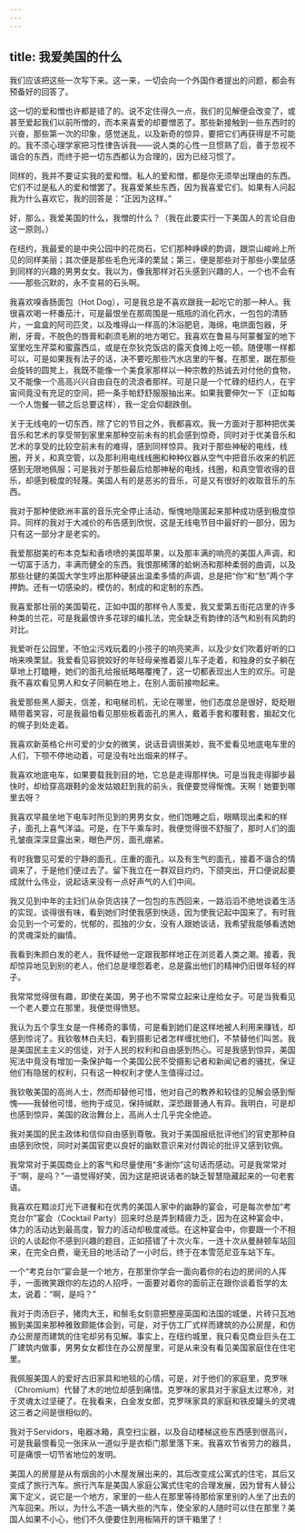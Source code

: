 ```yaml
---
---
---
```

title: 我爱美国的什么
---




我们应该把这些一次写下来。这一来，一切会向一个外国作者提出的问题，都会有预备好的回答了。

这一切的爱和憎也许都是错了的。说不定住得久一点，我们的见解便会改变了，或甚至爱起我们以前所憎的，而本来喜爱的却要憎恶了。那些新接触到一些东西时的兴奋，那些第一次的印象，感觉迷乱，以及新奇的惊异，要把它们再获得是不可能的。我不须心理学家把习性律告诉我——说人类的心性一旦惯熟了后，善于忽视不谐合的东西，而终于把一切东西都认为合理的，因为已经习惯了。

同样的，我并不要证实我的爱和憎。私人的爱和憎，都是你无须举出理由的东西。它们不过是私人的爱和憎罢了。我喜爱某些东西，因为我喜爱它们。如果有人问起我为什么喜欢它，我的回答是：“正因为这样。”

好，那么，我爱美国的什么，我憎的什么？（我在此要实行一下美国人的言论自由这一原则。）

在纽约，我最爱的是中央公园中的花岗石，它们那种峥嵘的韵调，跟崇山峻岭上所见的同样美丽；其次便是那些毛色光泽的栗鼠；第三，便是那些对于那些小栗鼠感到同样的兴趣的男男女女。我以为，像我那样对石头感到兴趣的人，一个也不会有——那些沉默的，永不变易的石头啊。

我喜欢嗅香肠面包（Hot Dog），可是我总是不喜欢跟我一起吃它的那一种人。我很喜欢喝一杯番茄汁，可是最恨坐在那周围是一瓶瓶的消化药水，一包包的清肠片，一盒盒的阿司匹灵，以及堆得山一样高的沐浴肥皂，海绵，电烘面包器，牙刷，牙膏，不脱色的唇膏和剃须毛刷的地方喝它。我喜欢在鲁易与阿蒙餐室的地下室里吃生芹菜和蜜露西瓜，或是在奈狄克饭店的露天食摊上吃一顿。随便哪一样都可以，可是如果我有法子的话，决不要吃那些汽水店里的午餐。在那里，踞在那些会旋转的圆凳上，我既不能像一个美食家那样以一种宗教的热诚去对付他的食物，又不能像一个高高兴兴自由自在的流浪者那样。可是只是一个忙碌的纽约人，在宇宙间竟没有充足的空间，把一条手帕舒舒服服抽出来。如果我要伸欠一下（正如每一个人饱餐一顿之后总要这样），我一定会仰翻跌倒。

关于无线电的一切东西，除了它的节目之外，我都喜欢。我一方面对于那种把优美音乐和艺术的享受带到家里来那种空前未有的机会感到惊奇，同时对于优美音乐和艺术的享受的比较空前未有的难得，感到同样惊异。我对于那些神秘的电线，线圈，开关，和真空管，以及那利用电线线圈和种种仪器从空气中把音乐收来的机匠感到无限地佩服；可是我对于那些最后给那神秘的电线，线圈，和真空管收得的音乐，却感到极度的轻蔑。美国人有的是恶劣的音乐，可是又有很好的收取音乐的东西。

我对于那种使欧洲丰富的音乐完全停止活动，惭愧地隐匿起来那种成功感到极度惊异。同样的我对于大减价的布告感到欣悦，这是无线电节目中最好的一部分，因为只有这一部分才是老实的。

我爱那甜美的布本克梨和香喷喷的美国苹果，以及那丰满的响亮的美国人声调，和一切富于活力，丰满而健全的东西。我恨那稀薄的蛤蜊汤和那种柔弱的曲调，以及那些壮健的美国大学生哼出那种硬装出温柔多情的声调，总是把“你”和“愁”两个字押韵。还有一切感染的，模仿的，制成的和定制的东西。

我喜爱那壮丽的美国菊花，正如中国的那样令人羡爱，我又爱第五街花店里的许多种类的兰花，可是我最恨许多花球的编扎法，完全缺乏有韵律的活气和别有风韵的对比。

我爱听在公园里，不怕尘污戏玩着的小孩子的响亮笑声，以及少女们吹着好听的口哨来唤栗鼠。我爱看见容貌姣好的年轻母亲推着婴儿车子走着，和独身的女子躺在草地上打瞌睡，她们的面孔给报纸略略覆掩了，这一切都表现出人生的欢乐。可是我不喜欢看见男人和女子同躺在地上，在别人面前接吻起来。

我爱那些黑人脚夫，信差，和电梯司机，无论在哪里，他们态度总是很好，眨眨眼睛带着笑容，可是我最怕看见那些板着面孔的黑人，戴着手套和覆鞋套，掮起文化的幌子到处走着。

我喜欢新英格仑州可爱的少女的微笑，说话音调很美妙，我不爱看见地底电车里的人们，下颚不停地动着，可是没有吐出烟来的样子。

我喜欢地底电车，如果要载我到目的地，它总是走得那样快。可是当我走得脚步最快时，却给穿高跟鞋的金发姑娘赶到我的前头，我便要觉得惭愧。天啊！她要到哪里去呀？

我喜欢早晨坐地下电车时所见到的男男女女，他们饱睡之后，眼睛现出柔和的样子，面孔上喜气洋溢。可是，在下午乘车时，我便觉得很不舒服了，那时人们的面孔皱痕深深显露出来，眼色严厉，面孔绷紧。

有时我瞥见可爱的宁静的面孔，庄重的面孔，以及有生气的面孔，接着不谐合的情调来了，于是他们便过去了。留下我立在一群双目灼灼，下颌突出，开口便说起要成就什么伟业，说起话来没有一点好声气的人们中间。

我又见到中年的主妇们从杂货店挟了一包包的东西回来，一路滔滔不绝地谈着生活的实现，谈得很有味，看到她们时使我感到快适，因为使我记起中国来了。有时我会见到一个可爱的，忧郁的，孤独的少女，没有人跟她谈话，我希望我能够看透她的灵魂深处的幽情。

我看到朱颜白发的老人，我怀疑他一定跟我那样地正在浏览着人类之潮。接着，我却惊异地见到别的老人，他们总是埋怨着老，总是露出他们的精神仍旧很年轻的样子。

我常常觉得很有趣，即使在美国，男子也不常常立起来让座给女子。可是当我看见一个老人要立在那里，我便觉得愤怒。

我认为五个孪生女是一件稀奇的事情，可是看到她们是这样地被人利用来赚钱，却感到惊诧了。我钦敬林白夫妇，看到摄影记者怎样缠扰他们，不禁替他们叫苦。我是美国民主主义的信徒，对于人民的权利和自由感到热心。可是我感到惊异，美国宪法中竟没有增加一条保护每一个美国公民不受摄影记者和新闻记者的骚扰，保证他们有隐居的权利，只有这一种权利才使人生值得过过。

我钦敬美国的高尚人士，然而却替他可惜，他对自己的教养和较佳的见解会感到惭愧——我替他可惜，他拘于成见，保持缄默，深恐跟普通人有异。我明白，可是却也感到惊异，美国的政治舞台上，高尚人士几乎完全绝迹。

我对美国的民主政体和信仰自由感到尊敬。我对于美国报纸批评他们的官吏那种自由感到欣悦，同时对美国官吏以良好的幽默意识来对付舆论的批评又感到钦佩。

我常常对于美国商业上的客气和尽量使用“多谢你”这句话而感动。可是我常常对于“啊，是吗？”一语觉得好笑，因为这是把说话者的缺乏智慧隐藏起来的一句老套语。

我喜欢在黯淡灯光下进餐和在优秀的美国人家中的幽静的宴会，可是每次参加“考克台尔”宴会（Cocktail Party）回来时总是弄到精疲力乏，因为在这种宴会中，体力的活动达到最高度，智力的活动却极度减低。在这种宴会中，你要跟一个不相识的人谈起你不感到兴趣的题目，正如搭错了十次火车，一连十次从曼赫顿车站回来，在完全白费，毫无目的地活动了一小时后，终于在本雪范尼亚车站下车。

一个“考克台尔”宴会是一个地方，在那里你学会一面向着你的右边的房间的人挥手，一面微笑跟你的左边的人招呼，一面要对着你的面前正在跟你谈着哲学的太太，说着：“啊，是吗？”

我对于肉汤巨子，猪肉大王，和鬃毛女刻意把整座英国和法国的城堡，片砖只瓦地搬到美国来那种雅致颇能体会到，可是，对于仿工厂式样而建筑的办公房屋，和仿办公房屋而建筑的住宅却另有见解。事实上，在纽约城里，我只看见商业巨头在工厂建筑内做事，男男女女都住在办公房屋里，可是从来没有看见美国家庭住在住宅里。

我佩服美国人的爱好古旧家具和地毯的心情，可是，对于他们的家庭里，克罗咪（Chromium）代替了木的地位却感到痛惜。克罗咪的家具对于家庭太过寒冷，对于灵魂太过坚硬了。在我看来，白金发女郎，克罗咪家具的家庭和铁皮罐头的灵魂这三者之间是很相似的。

我对于Servidors，电器冰箱，真空扫尘器，以及自动楼梯这些东西感到很高兴，可是我最恨看见一张床从一道似乎是衣柜门那里落下来。我喜欢节省劳力的器具，可是痛恨一切节省地位的发明。

美国人的房屋是从有烟囱的小木屋发展出来的，其后改变成公寓式的住宅，其后又变成了旅行汽车。旅行汽车是美国人家庭公寓式住宅的合理发展，因为曾有人替公寓下定义，说它是一个地方，家里的一些人在那里等待那给家里别的人坐了出去的汽车回来。所以，为什么不造一辆大些的汽车，使全家的人随时可以住在那里？美国人如果不小心，他们不久便要住到用板隔开的饼干箱里了！